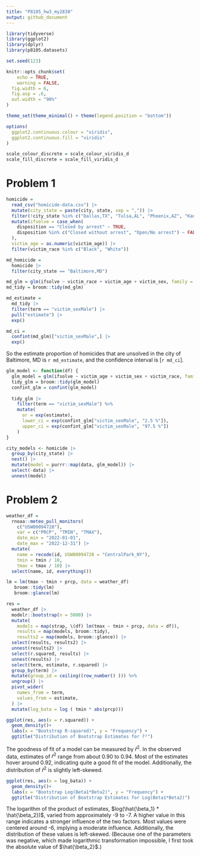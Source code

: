 ```yaml
---
title: "P8105_hw3_my2838"
output: github_document
---
```


```r
library(tidyverse)
library(ggplot2)
library(dplyr)
library(p8105.datasets)

set.seed(123)

knitr::opts_chunk$set(
	echo = TRUE,
	warning = FALSE,
  fig.width = 6,
  fig.asp = .6,
  out.width = "90%"
)

theme_set(theme_minimal() + theme(legend.position = "bottom"))

options(
  ggplot2.continuous.colour = "viridis",
  ggplot2.continuous.fill = "viridis"
)

scale_colour_discrete = scale_colour_viridis_d
scale_fill_discrete = scale_fill_viridis_d
```
# Problem 1

```r
homicide = 
  read_csv("homicide-data.csv") |>
  mutate(city_state = paste(city, state, sep = ",")) |>
  filter(!city_state %in% c("Dallas,TX", "Tulsa,AL", "Phoenix,AZ", "Kansas City,MO") ) |>
  mutate(ifsolve = case_when(
    disposition == "Closed by arrest" ~ TRUE,
    disposition %in% c("Closed without arrest", "Open/No arrest") ~ FALSE
  ),
  victim_age = as.numeric(victim_age)) |>
  filter(victim_race %in% c("Black", "White")) 
```

```r
md_homicide = 
  homicide |>
  filter(city_state == "Baltimore,MD")

md_glm = glm(ifsolve ~ victim_race + victim_age + victim_sex, family = binomial, data = md_homicide) 
md_tidy = broom::tidy(md_glm)

md_estimate = 
  md_tidy |>
  filter(term == "victim_sexMale") |>
  pull("estimate") |>
  exp()

md_ci = 
  confint(md_glm)["victim_sexMale",] |>
  exp()

```

So the estimate proportion of homicides that are unsolved in the city of Baltimore, MD is `r md_estimate`, and the confidence interval is [`r md_ci`].

```r
glm_model <- function(df) {
  glm_model = glm(ifsolve ~ victim_age + victim_sex + victim_race, family = binomial, data = df)
  tidy_glm = broom::tidy(glm_model)
  confint_glm = confint(glm_model)
  
  tidy_glm |>
    filter(term == "victim_sexMale") %>%
    mutate(
      or = exp(estimate),
      lower_ci = exp(confint_glm["victim_sexMale", "2.5 %"]),
      upper_ci = exp(confint_glm["victim_sexMale", "97.5 %"])
    )
}

city_models <- homicide |>
  group_by(city_state) |>
  nest() |>
  mutate(model = purrr::map(data, glm_model)) |>
  select(-data) |>
  unnest(model)
```
# Problem 2


```r
weather_df = 
  rnoaa::meteo_pull_monitors(
    c("USW00094728"),
    var = c("PRCP", "TMIN", "TMAX"), 
    date_min = "2022-01-01",
    date_max = "2022-12-31") |>
  mutate(
    name = recode(id, USW00094728 = "CentralPark_NY"),
    tmin = tmin / 10,
    tmax = tmax / 10) |>
  select(name, id, everything())
```

```r
lm = lm(tmax ~ tmin + prcp, data = weather_df)
   broom::tidy(lm)
   broom::glance(lm)

res =   
  weather_df |> 
  modelr::bootstrap(n = 5000) |> 
  mutate(
    models = map(strap, \(df) lm(tmax ~ tmin + prcp, data = df)),
    results = map(models, broom::tidy),
    results2 = map(models, broom::glance)) |> 
  select(results, results2) |> 
  unnest(results2) |> 
  select(r.squared, results) |>
  unnest(results) |>
  select(term, estimate, r.squared) |>
  group_by(term) |>
  mutate(group_id = ceiling((row_number() ))) %>%
  ungroup() |>
  pivot_wider(
    names_from = term,
    values_from = estimate,
  ) |>
  mutate(log_bata = log ( tmin * abs(prcp)))
```



```r
ggplot(res, aes(x = r.squared)) +
  geom_density()+
  labs(x = "Bootstrap R-squared)", y = "Frequency") +
  ggtitle("Distribution of Bootstrap Estimates for r̂²")
```

The goodness of fit of a model can be measured by $\hat{r}^2$. In the observed data, estimates of $\hat{r}^2$ range from about 0.90 to 0.94. Most of the estimates hover around 0.92, indicating quite a good fit of the model. Additionally, the distribution of $\hat{r}^2$ is slightly left-skewed.

```r
ggplot(res, aes(x = log_bata)) +
  geom_density()+
  labs(x = "Bootstrap Log(Beta1*Beta2)", y = "Frequency") +
  ggtitle("Distribution of Bootstrap Estimates for Log(Beta1*Beta2)")

```

The logarithm of the product of estimates, $log(\hat{\beta_1} * \hat{\beta_2})$, varied from approximately -9 to -7. A higher value in this range indicates a stronger influence of the two factors. Most values were centered around -6, implying a moderate influence. Additionally, the distribution of these values is left-skewed. (Because one of the parameters was negative, which made logarithmic transformation impossible, I first took the absolute value of $\hat{\beta_2}$.)



